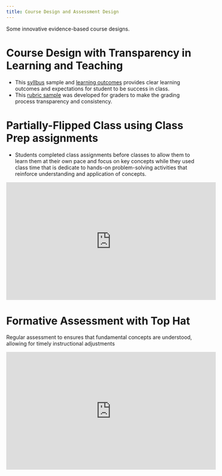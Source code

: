 ```yaml
---
title: Course Design and Assessment Design
---
```

::: {.callout-note}
Some innovative evidence-based course designs.
:::

# Course Design with Transparency in Learning and Teaching

- This [syllbus](Syllabus%20for%20Spring%202022%20MATH-1100-001.pdf) sample and [learning outcomes](Learning%20Targets_Outcomes%20for%20Exams_%20Sp20%20MATH%201050%20CBE%20Build.pdf) provides clear learning outcomes and expectations for student to be success in class. 
- This [rubric sample](CCAP_MATH_1100_for_Graders__shared_.pdf) was developed for graders to make the grading process transparency and consistency.

# Partially-Flipped Class using Class Prep assignments

- Students completed class assignments before classes to allow them to learn them at their own pace and focus on key concepts while they used class time that is dedicate to hands-on problem-solving activities that reinforce understanding and application of concepts.

<iframe width="560" height="315" src="https://www.youtube.com/embed/JSAnABPj4MA?si=3AAVvsxiG3tm0dDO" title="YouTube video player" frameborder="0" allow="accelerometer; autoplay; clipboard-write; encrypted-media; gyroscope; picture-in-picture; web-share" referrerpolicy="strict-origin-when-cross-origin" allowfullscreen></iframe>

# Formative Assessment with Top Hat

Regular assessment to ensures that fundamental concepts are understood, allowing for timely instructional adjustments

<iframe width="560" height="315" src="https://www.youtube.com/embed/AqwnwbuNYMY?si=OLmopQqMg7pqvuiP" title="YouTube video player" frameborder="0" allow="accelerometer; autoplay; clipboard-write; encrypted-media; gyroscope; picture-in-picture; web-share" referrerpolicy="strict-origin-when-cross-origin" allowfullscreen></iframe>
